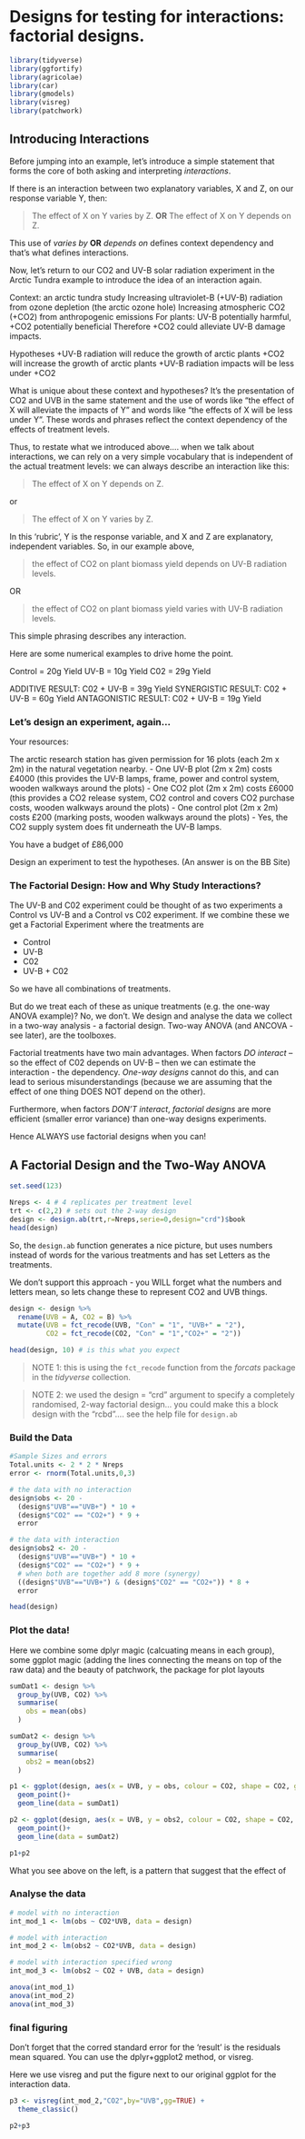 # Designs for testing for interactions: factorial designs.

```r
library(tidyverse)
library(ggfortify)
library(agricolae)
library(car)
library(gmodels)
library(visreg)
library(patchwork)
```

## Introducing Interactions

Before jumping into an example, let's introduce a simple statement that forms the core of both asking and interpreting _interactions_.

If there is an interaction between two explanatory variables, X and Z, on our response variable Y, then:

> The effect of X on Y varies by Z. __OR__ The effect of X on Y depends on Z.

This use of _varies by_ __OR__ _depends on_ defines context dependency and that's what defines interactions.

Now, let's return to our CO2 and UV-B solar radiation experiment in the Arctic Tundra example to introduce the idea of an interaction again.  

Context: an arctic tundra study 
Increasing ultraviolet-B (+UV-B) radiation from ozone depletion (the arctic ozone hole)
Increasing atmospheric CO2 (+CO2) from anthropogenic emissions
For plants: UV-B potentially harmful, +CO2 potentially beneficial
Therefore +CO2 could alleviate UV-B damage impacts.

Hypotheses
+UV-B radiation will reduce the growth of arctic plants
+CO2 will increase the growth of arctic plants
+UV-B radiation impacts will be less under +CO2

What is unique about these context and hypotheses?  It's the presentation of CO2 and UVB in the same statement and the use of words like "the effect of X will alleviate the impacts of Y" and words like "the effects of X will be less under Y".  These words and phrases reflect the context dependency of the effects of treatment levels.

Thus, to restate what we introduced above.... when we talk about interactions, we can rely on a very simple vocabulary that is independent of the actual treatment levels: we can always describe an interaction like this:

> The effect of X on Y depends on Z.

or

> The effect of X on Y varies by Z.

In this 'rubric', Y is the response variable, and X and Z are explanatory, independent variables.  So, in our example above, 

> the effect of CO2 on plant biomass yield depends on UV-B radiation levels.

OR

> the effect of CO2 on plant biomass yield varies with UV-B radiation levels.

This simple phrasing describes any interaction.

Here are some numerical examples to drive home the point.

Control = 20g Yield
UV-B = 10g Yield
C02 = 29g Yield

ADDITIVE RESULT: C02 + UV-B = 39g Yield
SYNERGISTIC RESULT: C02 + UV-B = 60g Yield
ANTAGONISTIC RESULT: C02 + UV-B = 19g Yield

###  Let's design an experiment, again... 

Your resources:

The arctic research station has given permission for 16 plots (each 2m x 2m) in the natural vegetation nearby.
- One UV-B plot (2m x 2m) costs £4000 (this provides the UV-B lamps, frame, power and control system, wooden walkways around the plots)
- One CO2 plot (2m x 2m) costs £6000 (this provides a CO2 release system, CO2 control and covers CO2 purchase costs, wooden walkways around the plots)
- One control plot (2m x 2m) costs £200 (marking posts, wooden walkways around the plots)
- Yes, the CO2 supply system does fit underneath the UV-B lamps.

You have a budget of £86,000

Design an experiment to test the hypotheses. (An answer is on the BB Site)


### The Factorial Design: How and Why Study Interactions?  

The UV-B and C02 experiment could be thought of as two experiments a Control vs UV-B and a Control vs C02 experiment. If we combine these we get a Factorial Experiment where the treatments are

- Control
- UV-B
- C02
- UV-B + C02

So we have all combinations of treatments.

But do we treat each of these as unique treatments (e.g. the one-way ANOVA example)?  No, we don't.  We design and analyse the data we collect in a two-way analysis - a factorial design.  Two-way ANOVA (and ANCOVA - see later), are the toolboxes.

Factorial treatments have two main advantages.  When factors *DO interact* – so the effect of C02 depends on UV-B – then we can estimate the interaction - the dependency. _One-way designs_ cannot do this, and can lead to serious misunderstandings (because we are assuming that the effect of one thing DOES NOT depend on the other).

Furthermore, when factors *DON’T interact*, _factorial designs_ are more efficient (smaller error variance) than one-way designs experiments.

Hence ALWAYS use factorial designs when you can! 

## A Factorial Design and the Two-Way ANOVA

```r
set.seed(123)

Nreps <- 4 # 4 replicates per treatment level
trt <- c(2,2) # sets out the 2-way design
design <- design.ab(trt,r=Nreps,serie=0,design="crd")$book
head(design)
```

So, the `design.ab` function generates a nice picture, but uses numbers instead of words for the various treatments and has set Letters as the treatments.  

We don't support this approach - you WILL forget what the numbers and letters mean, so lets change these to represent CO2 and UVB things. 

```r
design <- design %>%
  rename(UVB = A, CO2 = B) %>% 
  mutate(UVB = fct_recode(UVB, "Con" = "1", "UVB+" = "2"),
         CO2 = fct_recode(CO2, "Con" = "1","CO2+" = "2"))

head(design, 10) # is this what you expect
```

>NOTE 1: this is using the `fct_recode` function from the _forcats_ package in the _tidyverse_ collection.

>NOTE 2: we used the design = "crd" argument to specify a completely randomised, 2-way factorial design... you could make this a block design with the "rcbd".... see the help file for `design.ab`

### Build the Data

```r
#Sample Sizes and errors
Total.units <- 2 * 2 * Nreps
error <- rnorm(Total.units,0,3)

# the data with no interaction
design$obs <- 20 - 
  (design$"UVB"=="UVB+") * 10 + 
  (design$"CO2" == "CO2+") * 9 + 
  error

# the data with interaction
design$obs2 <- 20 - 
  (design$"UVB"=="UVB+") * 10 + 
  (design$"CO2" == "CO2+") * 9 + 
  # when both are together add 8 more (synergy)
  ((design$"UVB"=="UVB+") & (design$"CO2" == "CO2+")) * 8 + 
  error

head(design)
```

### Plot the data!

Here we combine some dplyr magic (calcuating means in each group), some ggplot magic (adding the lines connecting the means on top of the raw data) and the beauty of patchwork, the package for plot layouts

```r
sumDat1 <- design %>% 
  group_by(UVB, CO2) %>% 
  summarise(
    obs = mean(obs)
  )

sumDat2 <- design %>% 
  group_by(UVB, CO2) %>% 
  summarise(
    obs2 = mean(obs2)
  )

p1 <- ggplot(design, aes(x = UVB, y = obs, colour = CO2, shape = CO2, group = CO2))+
  geom_point()+
  geom_line(data = sumDat1)

p2 <- ggplot(design, aes(x = UVB, y = obs2, colour = CO2, shape = CO2, group = CO2))+
  geom_point()+
  geom_line(data = sumDat2)

p1+p2
```

What you see above on the left, is a pattern that suggest that the effect of 

### Analyse the data

```r
# model with no interaction
int_mod_1 <- lm(obs ~ CO2*UVB, data = design)

# model with interaction
int_mod_2 <- lm(obs2 ~ CO2*UVB, data = design)

# model with interaction specified wrong
int_mod_3 <- lm(obs2 ~ CO2 + UVB, data = design)

anova(int_mod_1)
anova(int_mod_2)
anova(int_mod_3)
```

### final figuring

Don't forget that the corred standard error for the 'result' is the residuals mean squared.  You can use the dplyr+ggplot2 method, or visreg.

Here we use visreg and put the figure next to our original ggplot for the interaction data.

```r
p3 <- visreg(int_mod_2,"CO2",by="UVB",gg=TRUE) +
  theme_classic()

p2+p3
```


